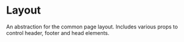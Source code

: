

<Meta title="Layout" component={Layout} />

# Layout

An abstraction for the common page layout. Includes various props to control header, footer and head elements.

<Canvas>
  <Story name="Default">
    <Layout />
  </Story>
</Canvas>
